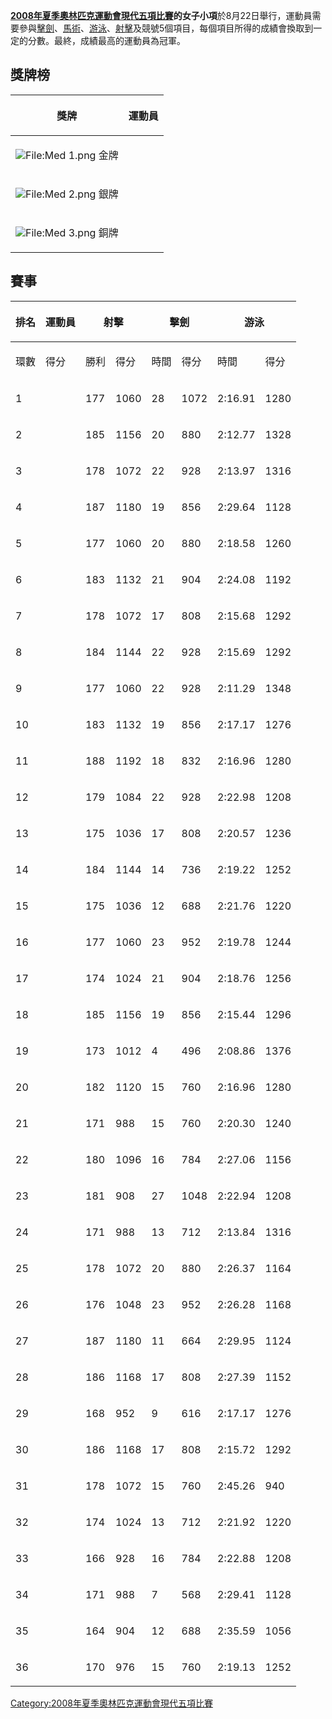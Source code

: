{{2008年夏季奧林匹克運動會現代五項比賽}}

'''[[2008年夏季奧林匹克運動會現代五項比賽|2008年夏季奧林匹克運動會現代五項比賽]]的女子小項'''於8月22日舉行，運動員需要參與[[擊劍|擊劍]]、[[馬術|馬術]]、[[游泳|游泳]]、[[射擊|射擊]]及競號5個項目，每個項目所得的成績會換取到一定的分數。最終，成績最高的運動員為冠軍。

== 獎牌榜 ==
{| class="wikitable"
|- bgcolor="#efefef"
!align="center"|獎牌
!align="center"|運動員
|-
| bgcolor="gold" | [[File:Med_1.png|File:Med 1.png]] 金牌
|{{flagIOCathlete|[[莱纳·舍内博恩|莱纳·舍内博恩]]|GER|2008年夏季}}
|-
| bgcolor="silver" | [[File:Med_2.png|File:Med 2.png]] 銀牌
|{{flagIOCathlete|[[希瑟·费尔|希瑟·费尔]]|GBR|2008年夏季}}
|-
| bgcolor="cc9966" | [[File:Med_3.png|File:Med 3.png]] 銅牌
|{{flagIOCathlete|[[维多利亚·捷列舒克|维多利亚·捷列舒克]]|UKR|2008年夏季}}
|}

== 賽事 ==
{| class="wikitable" style="text-align:center"
|-
! rowspan=2 | 排名
! rowspan=2 | 運動員 
! colspan=2 | 射擊 
! colspan=2 | 擊劍
! colspan=2 | 游泳 
! colspan=2 | 馬術
! colspan=2 | 競跑
! rowspan=2 | 總成績
|-
! 環數 !! 得分
! 勝利 !! 得分
! 時間 !! 得分
! 時間 !! 得分
! 時間 !! 得分
|-bgcolor=gold
|1||align=left| {{flagIOCathlete|[[莱纳·舍内博恩|莱纳·舍内博恩]]|GER|2008年夏季}}
|177||1060||28||1072||2:16.91||1280||68.05||1172||10:28.82||1208
| '''5792'''
|- bgcolor= silver
|2||align=left| {{flagIOCathlete|[[希瑟_·费尔|希瑟 ·费尔]] |GBR|2008年夏季}}
|185||1156||20||880||2:12.77||1328||71.58||1144||10:19.28||1244
| '''5752'''
|- bgcolor= cc9966
|3 ||align=left| {{flagIOCathlete|[[维多利亚·捷列舒克|维多利亚·捷列舒克]]|UKR|2008年夏季}}
|178||1072||22||928||2:13.97||1316||70.10||1088||10:13.25||1268
| '''5672'''
|-
|4||align=left| {{flagIOCathlete|[[阿纳斯塔西娅·萨穆谢维奇|阿纳斯塔西娅·萨穆谢维奇]]|BLR|2008年夏季}}
|187||1180||19||856||2:29.64||1128||67.60||1172||10:04.46||1304
| '''5640'''
|-
|5||align=left| {{flagIOCathlete|[[陈倩_(现代五项运动员)|陈倩]]|CHN|2008年夏季}}
|177||1060||20||880||2:18.58||1260||68.65||1200||10:27.41||1212
| '''5612'''
|-
|6||align=left| {{flagIOCathlete|[[保利娜_·伯尼什|保利娜 ·伯尼什]]|POL|2008年夏季}}
|183||1132||21||904||2:24.08||1192||83.27||1096||10:20.95||1240
| '''5564'''
|-
|7||align=left| {{flagIOCathlete|[[凯蒂·利文斯顿|凯蒂·利文斯顿]]|GBR|2008年夏季}}
|178||1072||17||808||2:15.68||1292||67.28||1172||10:29.47||1204
| '''5548'''
|-
|8||align=left| {{flagIOCathlete|[[阿娅_·梅达尼|阿娅 ·梅达尼]]|EGY|2008年夏季}}
|184||1144||22||928||2:15.69||1292||71.78||1004||10:36.05||1176
| '''5544'''
|-
|9||align=left| {{flagIOCathlete|[[阿梅莉·卡泽|阿梅莉·卡泽]]|FRA|2008年夏季}}
|177||1060||22||928||2:11.29||1348||72.83||1116||10:59.82||1084
| '''5536'''
|-
|10||align=left| {{flagIOCathlete|[[修秀|修秀]]|CHN|2008年夏季}}
|183||1132||19||856||2:17.17||1276||69.84||1144||11:06.31||1056
| '''5464'''
|-
|11||align=left| {{flagIOCathlete|[[贝琳达·施赖贝尔|贝琳达·施赖贝尔]]|SUI|2008年夏季}}
|188||1192||18||832||2:16.96||1280||66.82||1172||11:23.70||988
| '''5464'''
|-
|12||align=left| {{flagIOCathlete|[[塔季扬娜·穆拉托娃|塔季扬娜·穆拉托娃]]|RUS|2008年夏季}}
|179||1084||22||928||2:22.98||1208||76.56||1108||10:49.35||1124
| '''5452'''
|-
|13||align=left| {{flagIOCathlete|[[多娜塔·里姆赛捷|多娜塔·里姆赛捷]]|LTU|2008年夏季}}
|175||1036||17||808||2:20.57||1236||67.38||1088||10:13.76||1268
| '''5436'''
|-
|14||align=left| {{flagIOCathlete|[[克劳迪娅·科尔西尼|克劳迪娅·科尔西尼]]|ITA|2008年夏季}}
|184||1144||14||736||2:19.22||1252||69.83||1116||10:40.01||1160
| '''5408'''
|-
|15||align=left| {{flagIOCathlete|[[劳拉·阿萨道斯凯特|劳拉·阿萨道斯凯特]]|LTU|2008年夏季}}
|175||1036||12||688||2:21.76||1220||68.94||1200||10:18.95||1248
| '''5392'''
|-
|16||align=left| {{flagIOCathlete|[[露西·格罗利霍娃|露西·格罗利霍娃]]|CZE|2008年夏季}}
|177||1060||23||952||2:19.78||1244||60.79||1060||11:06.47||1056
| '''5372'''
|-
|17||align=left| {{flagIOCathlete|[[瑟尔维娅·奇沃伊津斯卡|瑟尔维娅·奇沃伊津斯卡]]|POL|2008年夏季}}
|174||1024||21||904||2:18.76||1256||83.30||1040||10:52.41||1112
| '''5336'''
|-
|18||align=left| {{flagIOCathlete|[[亚涅·马克斯|亚涅·马克斯]]|BRA|2008年夏季}}
|185||1156||19||856||2:15.44||1296||85.86||948||11:01.61||1076
| '''5332'''
|-
|19||align=left| {{flagIOCathlete|[[希拉·陶尔米纳|希拉·陶尔米纳]]|USA|2008年夏季}}
|173||1012||4||496||2:08.86||1376||71.54||1200||10:25.05||1220
| '''5304'''
|-
|20||align=left| {{flagIOCathlete|[[沃勒什·茹然瑙|沃勒什·茹然瑙]]|HUN|2008年夏季}}
|182||1120||15||760||2:16.96||1280||77.62||1076||11:04.30||1064
| '''5300'''
|-
|21||align=left| {{flagIOCathlete|[[马尔戈·伊萨克森|马尔戈·伊萨克森]]|USA|2008年夏季}}
|171||988||15||760||2:20.30||1240||71.59||1144||10:40.41||1160
| '''5292'''
|-
|22||align=left| {{flagIOCathlete|[[汉娜·阿尔希片卡|汉娜·阿尔希片卡]] |BLR|2008年夏季}}
|180||1096||16||784||2:27.06||1156||66.24||1144||10:53.23||1108
| '''5288'''
|-
|23||align=left| {{flagIOCathlete|[[叶连娜·鲁布列夫斯卡|叶连娜·鲁布列夫斯卡]]|LAT|2008年夏季}}
|181||908||27||1048||2:22.94||1208||74.64||980||10:49.35||1124
| '''5268'''
|-
|24||align=left| {{flagIOCathlete|[[杰奈谢伊·莱拉|杰奈谢伊·莱拉]]|HUN|2008年夏季}}
|171||988||13||712||2:13.84||1316||67.13||1172||11:02.35||1072
| '''5260'''
|-
|25||align=left| {{flagIOCathlete|[[叶夫多佳·格列奇什尼科娃|叶夫多佳·格列奇什尼科娃]]|RUS|2008年夏季}}
|178||1072||20||880||2:26.37||1164||70.17||976||10:43.65||1148
| '''5240'''
|-
|26||align=left| {{flagIOCathlete|[[加林娜·多尔古申娜|加林娜·多尔古申娜]]|KAZ|2008年夏季}}
|176||1048||23||952||2:26.28||1168||69.21||1144||11:44.57||904
| '''5216'''
|-
|27||align=left| {{flagIOCathlete|[[莫妮卡·皮内泰|莫妮卡·皮内泰]] |CAN|2008年夏季}}
|187||1180||11||664||2:29.95||1124||67.88||1144||11:00.45||1080
| '''5192'''
|-
|28||align=left| {{flagIOCathlete|[[马莱娜·桑切斯|马莱娜·桑切斯]]|MEX|2008年夏季}}
|186||1168||17||808||2:27.39||1152||92.47||1020||11:18.11||1008
| '''5156'''
|-
|29||align=left| {{flagIOCathlete|[[埃娃·特劳特曼|埃娃·特劳特曼]]|GER|2008年夏季}}
|168||952||9||616||2:17.17||1276||80.46||1024||10:40.25||1160
| '''5028'''
|-
|30||align=left| {{flagIOCathlete|[[奥姆尼娅·阿卜杜勒·哈利克|奥姆尼娅·阿卜杜勒·哈利克]]|EGY|2008年夏季}}
|186||1168||17||808||2:15.72||1292||102.51||776||11:32.10||952
| '''4996'''
|-
|31||align=left| {{flagIOCathlete|[[卡拉_·格兰特|卡拉 ·格兰特]]|CAN|2008年夏季}}
|178||1072||15||760||2:45.26||940||67.27||1060||10:44.45||1144
| '''4976'''
|-
|32||align=left| {{flagIOCathlete|[[萨拉·贝尔托利|萨拉·贝尔托利]]|ITA|2008年夏季}}
|174||1024||13||712||2:21.92||1220||107.07||872||10:48.46||1128
| '''4956'''
|-
|33||align=left| {{flagIOCathlete|[[尹哲珑|尹哲珑]]|KOR|2008年夏季}}
|166||928||16||784||2:22.88||1208||71.57||1060||11:47.30||892
| '''4872'''
|-
|34||align=left| {{flagIOCathlete|[[丽塔·桑萨赫罗|丽塔·桑萨赫罗]]|GUA|2008年夏季}}
|171||988||7||568||2:29.41||1128||68.38||1116||11:09.98||1044
| '''4844'''
|-
|35||align=left| {{flagIOCathlete|[[安吉·达比|安吉·达比]] |AUS|2008年夏季}}
|164||904||12||688||2:35.59||1056||67.23||1172||11:21.96||996
| '''4816'''
|-
|36||align=left| {{flagIOCathlete|[[拉达·吉延巴拉诺娃|拉达·吉延巴拉诺娃]]|KAZ|2008年夏季}}
|170||976||15||760||2:19.13||1252||142.90||748||DNS||0
| '''3736'''
|}

[[Category:2008年夏季奧林匹克運動會現代五項比賽|Category:2008年夏季奧林匹克運動會現代五項比賽]]